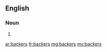==English==

===Noun===
{{head|en|plural}}

# {{plural of|backer|lang=en|nocat=1}}

[[ar:backers]]
[[fr:backers]]
[[mg:backers]]
[[my:backers]]